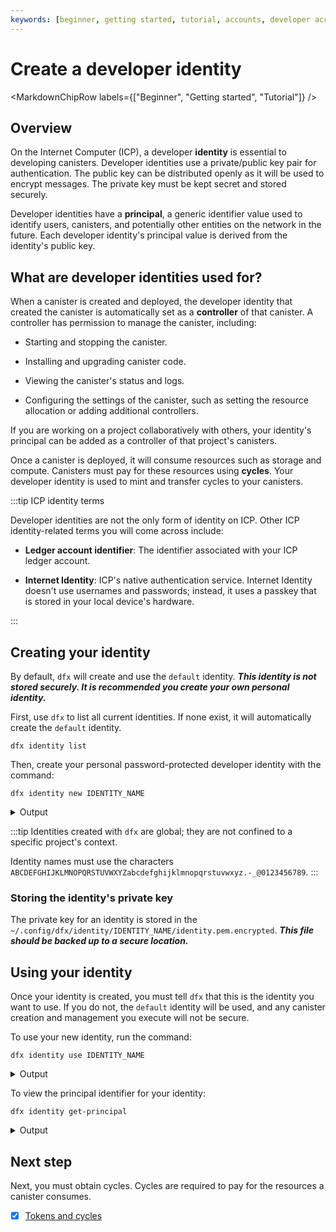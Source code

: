 ```yaml
---
keywords: [beginner, getting started, tutorial, accounts, developer account]
---
```



# Create a developer identity

<MarkdownChipRow labels={["Beginner", "Getting started", "Tutorial"]} />

## Overview

On the Internet Computer (ICP), a developer **identity** is essential to developing canisters. Developer identities use a private/public key pair for authentication. The public key can be distributed openly as it will be used to encrypt messages. The private key must be kept secret and stored securely.

Developer identities have a **principal**, a generic identifier value used to identify users, <GlossaryTooltip>canisters</GlossaryTooltip>, and potentially other entities on the network in the future. Each developer identity's principal value is derived from the identity's public key.

## What are developer identities used for?

When a canister is created and deployed, the developer identity that created the canister is automatically set as a **controller** of that canister. A controller has permission to manage the canister, including:

- Starting and stopping the canister.

- Installing and upgrading canister code.

- Viewing the canister's status and logs.

- Configuring the settings of the canister, such as setting the resource allocation or adding additional controllers.

If you are working on a project collaboratively with others, your identity's principal can be added as a controller of that project's canisters.

Once a canister is deployed, it will consume resources such as storage and compute. Canisters must pay for these resources using **cycles**. Your developer identity is used to mint and transfer cycles to your canisters.

:::tip ICP identity terms

Developer identities are not the only form of identity on ICP. Other ICP identity-related terms you will come across include:

- **Ledger account identifier**: The identifier associated with your ICP ledger account.

- **Internet Identity**: ICP's native authentication service. Internet Identity doesn't use usernames and passwords; instead, it uses a passkey that is stored in your local device's hardware.

:::

## Creating your identity

By default, `dfx` will create and use the `default` identity. ***This identity is not stored securely. It is recommended you create your own personal identity.***

First, use `dfx` to list all current identities. If none exist, it will automatically create the `default` identity.

```
dfx identity list
```

Then, create your personal password-protected developer identity with the command:

```
dfx identity new IDENTITY_NAME
```

<details>
<summary>Output</summary>

```
Please enter a passphrase for your identity: [hidden]
Encryption complete.
Your seed phrase for identity 'IDENTITY_NAME': hotel knock any token tooth deal fossil salmon coral idea tip weapon cotton save fiction major arrive history library clerk depth poet path guide
This can be used to reconstruct your key in case of emergency, so write it down in a safe place.
Created identity: "IDENTITY_NAME".
```

</details>

:::tip
Identities created with `dfx` are global; they are not confined to a specific project's context.

Identity names must use the characters `ABCDEFGHIJKLMNOPQRSTUVWXYZabcdefghijklmnopqrstuvwxyz.-_@0123456789`.
:::

### Storing the identity's private key

The private key for an identity is stored in the `~/.config/dfx/identity/IDENTITY_NAME/identity.pem.encrypted`. ***This file should be backed up to a secure location.***

## Using your identity

Once your identity is created, you must tell `dfx` that this is the identity you want to use. If you do not, the `default` identity will be used, and any canister creation and management you execute will not be secure.

To use your new identity, run the command:

```
dfx identity use IDENTITY_NAME
```

<details>
<summary> Output </summary>

```
Using identity: "IDENTITY_NAME".
```

</details>

To view the principal identifier for your identity:

```
dfx identity get-principal
```

<details>
<summary> Output </summary>

```
aez2y-7yvs5-e6dpq-gwlld-t6ozx-l5hoo-j4vwr-mimoy-me2xq-yrxkx-rae
```

</details>

## Next step

Next, you must obtain cycles. Cycles are required to pay for the resources a canister consumes.

- [x] [Tokens and cycles](/docs/current/developer-docs/getting-started/tokens-and-cycles)
